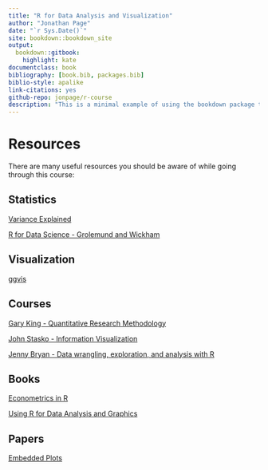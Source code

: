 ```yaml
--- 
title: "R for Data Analysis and Visualization"
author: "Jonathan Page"
date: "`r Sys.Date()`"
site: bookdown::bookdown_site
output: 
  bookdown::gitbook:
    highlight: kate
documentclass: book
bibliography: [book.bib, packages.bib]
biblio-style: apalike
link-citations: yes
github-repo: jonpage/r-course
description: "This is a minimal example of using the bookdown package to write a book. The output format for this example is bookdown::gitbook."
---
```


# Resources {-}

There are many useful resources you should be aware of while going through this course:

## Statistics {-}

[Variance Explained](http://varianceexplained.org/RData/resources/)

[R for Data Science - Grolemund and Wickham](http://r4ds.had.co.nz/)

## Visualization

[ggvis](http://ggvis.rstudio.com/)


## Courses

[Gary King - Quantitative Research Methodology](http://projects.iq.harvard.edu/gov2001/)

[John Stasko - Information Visualization](http://www.cc.gatech.edu/~stasko/7450/)

[Jenny Bryan - Data wrangling, exploration, and analysis with R](http://stat545.com/)

## Books

[Econometrics in R](https://cran.r-project.org/doc/contrib/Farnsworth-EconometricsInR.pdf)

[Using R for Data Analysis and Graphics](ftp://cran.r-project.org/pub/R/doc/contrib/usingR.pdf)

## Papers

[Embedded Plots](http://vita.had.co.nz/papers/embedded-plots.pdf)
